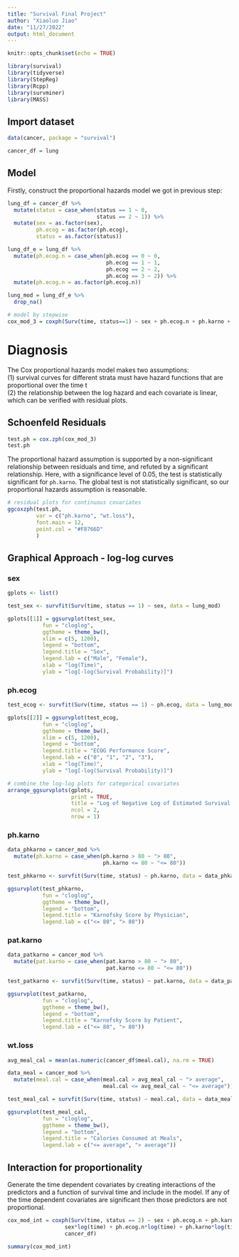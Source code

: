 ```yaml
---
title: "Survival Final Project"
author: "Xiaoluo Jiao"
date: "11/27/2022"
output: html_document
---
```


```r
knitr::opts_chunk$set(echo = TRUE)

library(survival)
library(tidyverse)
library(StepReg)
library(Rcpp)
library(survminer)
library(MASS)

```

## Import dataset

```r
data(cancer, package = "survival")

cancer_df = lung
```

## Model

Firstly, construct the proportional hazards model we got in previous step:

```r
lung_df = cancer_df %>%
  mutate(status = case_when(status == 1 ~ 0,
                            status == 2 ~ 1)) %>%
  mutate(sex = as.factor(sex),
         ph.ecog = as.factor(ph.ecog), 
         status = as.factor(status))

lung_df_e = lung_df %>%
  mutate(ph.ecog.n = case_when(ph.ecog == 0 ~ 0,
                               ph.ecog == 1 ~ 1,
                               ph.ecog == 2 ~ 2,
                               ph.ecog == 3 ~ 2)) %>%
  mutate(ph.ecog.n = as.factor(ph.ecog.n))

lung_mod = lung_df_e %>%
  drop_na()

# model by stepwise
cox_mod_3 = coxph(Surv(time, status==1) ~ sex + ph.ecog.n + ph.karno + wt.loss, data = lung_mod)
```

# Diagnosis 

The Cox proportional hazards model makes two assumptions: \
(1) survival curves for different strata must have hazard functions that are proportional over the time t \
(2) the relationship between the log hazard and each covariate is linear, which can be verified with residual plots.

## Schoenfeld Residuals
```r
test.ph = cox.zph(cox_mod_3)
test.ph
```

The proportional hazard assumption is supported by a non-significant relationship between residuals and time, and refuted by a significant relationship. Here, with a significance level of 0.05, the test is statistically significant for `ph.karno`. The global test is not statistically significant, so our proportional hazards assumption is reasonable. 

```r
# residual plots for continuous covariates
ggcoxzph(test.ph, 
         var = c("ph.karno", "wt.loss"), 
         font.main = 12,
         point.col = "#F8766D"
         )
```

## Graphical Approach - log-log curves
### sex
```r
gplots <- list()

test_sex <- survfit(Surv(time, status == 1) ~ sex, data = lung_mod)

gplots[[1]] = ggsurvplot(test_sex, 
           fun = "cloglog",
           ggtheme = theme_bw(), 
           xlim = c(5, 1200),
           legend = "bottom", 
           legend.title = "Sex",
           legend.lab = c("Male", "Female"),
           xlab = "log(Time)",
           ylab = "log[-log(Survival Probability)]")
```

### ph.ecog
```r
test_ecog <- survfit(Surv(time, status == 1) ~ ph.ecog, data = lung_mod)

gplots[[2]] = ggsurvplot(test_ecog, 
           fun = "cloglog",
           ggtheme = theme_bw(),
           xlim = c(5, 1200),
           legend = "bottom", 
           legend.title = "ECOG Performance Score",
           legend.lab = c("0", "1", "2", "3"),
           xlab = "log(Time)",
           ylab = "log[-log(Survival Probability)]")
```

```r
# combine the log-log plots for categorical covariates
arrange_ggsurvplots(gplots, 
                    print = TRUE,
                    title = "Log of Negative Log of Estimated Survival Functions",
                    ncol = 2, 
                    nrow = 1)
```

### ph.karno
```r
data_phkarno = cancer_mod %>%
  mutate(ph.karno = case_when(ph.karno > 80 ~ "> 80",
                              ph.karno <= 80 ~ "<= 80")) 

test_phkarno <- survfit(Surv(time, status) ~ ph.karno, data = data_phkarno)

ggsurvplot(test_phkarno, 
           fun = "cloglog",
           ggtheme = theme_bw(), 
           legend = "bottom", 
           legend.title = "Karnofsky Score by Physician",
           legend.lab = c("<= 80", "> 80"))
```

### pat.karno
```r
data_patkarno = cancer_mod %>%
  mutate(pat.karno = case_when(pat.karno > 80 ~ "> 80",
                               pat.karno <= 80 ~ "<= 80")) 

test_patkarno <- survfit(Surv(time, status) ~ pat.karno, data = data_patkarno)

ggsurvplot(test_patkarno, 
           fun = "cloglog",
           ggtheme = theme_bw(), 
           legend = "bottom", 
           legend.title = "Karnofsky Score by Patient",
           legend.lab = c("<= 80", "> 80"))
```

### wt.loss
```r
avg_meal_cal = mean(as.numeric(cancer_df$meal.cal), na.rm = TRUE)

data_meal = cancer_mod %>%
  mutate(meal.cal = case_when(meal.cal > avg_meal_cal ~ "> average",
                              meal.cal <= avg_meal_cal ~ "<= average")) 

test_meal_cal = survfit(Surv(time, status) ~ meal.cal, data = data_meal)

ggsurvplot(test_meal_cal, 
           fun = "cloglog",
           ggtheme = theme_bw(), 
           legend = "bottom", 
           legend.title = "Calories Consumed at Meals",
           legend.lab = c("<= average", "> average"))
```

## Interaction for proportionality

Generate the time dependent covariates by creating interactions of the predictors and a function of survival time and include in the model.  If any of the time dependent covariates are significant then those predictors are not proportional.

```r
cox_mod_int = coxph(Surv(time, status == 2) ~ sex + ph.ecog.n + ph.karno + wt.loss +
                  sex*log(time) + ph.ecog.n*log(time) + ph.karno*log(time)  + wt.loss*log(time), 
                  cancer_df)

summary(cox_mod_int)
```

